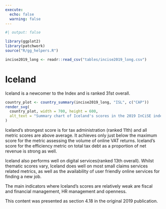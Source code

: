 ```yaml
---
execute:
  echo: false
  warning: false
---
```


<!-- DO NOT EDIT THIS FILE --->
<!-- AUTO GENERATED FROM r/generate_country_qmd.r --->

```r
#| output: false

library(ggplot2)
library(patchwork)
source("R/gg_helpers.R")

incise2019_long <- readr::read_csv("tables/incise2019_long.csv")

```

# Iceland {#sec-country-isl .unnumbered}

:::{.lead}
Iceland is a newcomer to the Index and is ranked 31st overall.
:::

```r
country_plot <- country_summary(incise2019_long, "ISL", c("CAP"))
render_svg(
  country_plot, width = 700, height = 600,
  alt_text = "Summary chart of Iceland's scores in the 2019 InCiSE index."
)
```

Iceland's strongest score is for tax administration (ranked 11th) and all
metric scores are above average. It achieves only just below the maximum score
for the metric assessing the volume of online VAT returns. Iceland's score for
the efficiency metric on total tax debt as a proportion of net revenue is
strong as well.

Iceland also performs well on digital services(ranked 13th overall). Whilst
thematic scores vary, Iceland does well on most small claims services related
metrics, as well as the availability of user friendly online services for
finding a new job.

The main indicators where Iceland's scores are relatively weak are fiscal and
financial management, HR management and openness.

::: {.callout-note .crf title="Cross-referencing note" icon="false"}
This content was presented as section 4.18 in the original 2019 publication.
:::
